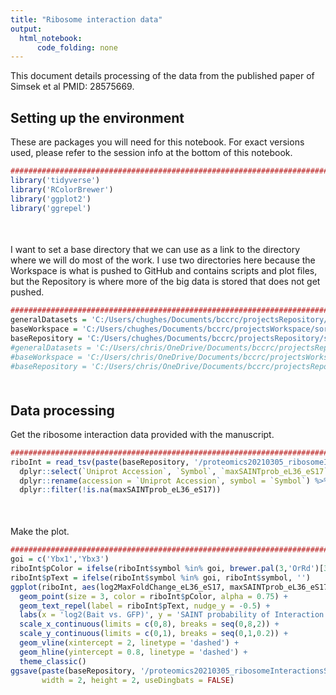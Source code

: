```yaml
---
title: "Ribosome interaction data"
output:
  html_notebook:
      code_folding: none
---
```


This document details processing of the data from the published paper of Simsek et al PMID: 28575669. 

## Setting up the environment

These are packages you will need for this notebook. For exact versions used, please refer to the session info at the bottom of this notebook.

```r
##########################################################################################
library('tidyverse')
library('RColorBrewer')
library('ggplot2')
library('ggrepel')
```

<div style="margin-bottom:50px;"></div>

I want to set a base directory that we can use as a link to the directory where we will do most of the work. I use two directories here because the Workspace is what is pushed to GitHub and contains scripts and plot files, but the Repository is where more of the big data is stored that does not get pushed.

```r
##########################################################################################
generalDatasets = 'C:/Users/chughes/Documents/bccrc/projectsRepository/generalDatasets'
baseWorkspace = 'C:/Users/chughes/Documents/bccrc/projectsWorkspace/sorensenLab/relatedToYbx1'
baseRepository = 'C:/Users/chughes/Documents/bccrc/projectsRepository/sorensenLab/relatedToYbx1'
#generalDatasets = 'C:/Users/chris/OneDrive/Documents/bccrc/projectsRepository/generalDatasets'
#baseWorkspace = 'C:/Users/chris/OneDrive/Documents/bccrc/projectsWorkspace/sorensenLab/relatedToYbx1'
#baseRepository = 'C:/Users/chris/OneDrive/Documents/bccrc/projectsRepository/sorensenLab/relatedToYbx1'
```

<div style="margin-bottom:50px;"></div>

## Data processing

Get the ribosome interaction data provided with the manuscript.

```r
##########################################################################################
riboInt = read_tsv(paste(baseRepository, '/proteomics20210305_ribosomeInteractionsSimsek/Simsek_PMID28575669_RiboInteractors_1.txt', sep = '')) %>%
  dplyr::select(`Uniprot Accession`, `Symbol`, `maxSAINTprob_eL36_eS17`, `log2MaxFoldChange_eL36_eS17`) %>%
  dplyr::rename(accession = `Uniprot Accession`, symbol = `Symbol`) %>%
  dplyr::filter(!is.na(maxSAINTprob_eL36_eS17))
```

<div style="margin-bottom:50px;"></div>

Make the plot.

```r
##########################################################################################
goi = c('Ybx1','Ybx3')
riboInt$pColor = ifelse(riboInt$symbol %in% goi, brewer.pal(3,'OrRd')[3], brewer.pal(3,'Greys')[2])
riboInt$pText = ifelse(riboInt$symbol %in% goi, riboInt$symbol, '')
ggplot(riboInt, aes(log2MaxFoldChange_eL36_eS17, maxSAINTprob_eL36_eS17)) +
  geom_point(size = 3, color = riboInt$pColor, alpha = 0.75) +
  geom_text_repel(label = riboInt$pText, nudge_y = -0.5) +
  labs(x = 'log2(Bait vs. GFP)', y = 'SAINT probability of Interaction', title = 'Ribosome interactions') +
  scale_x_continuous(limits = c(0,8), breaks = seq(0,8,2)) +
  scale_y_continuous(limits = c(0,1), breaks = seq(0,1,0.2)) +
  geom_vline(xintercept = 2, linetype = 'dashed') +
  geom_hline(yintercept = 0.8, linetype = 'dashed') +
  theme_classic()
ggsave(paste(baseRepository, '/proteomics20210305_ribosomeInteractionsSimsek/scatter_ribosomeProteinInteractions.pdf', sep = ''),
       width = 2, height = 2, useDingbats = FALSE)
```
